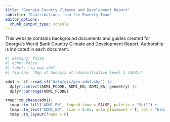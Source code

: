 ```yaml
---
title: "Georgia Country Climate and Development Report"
subtitle: "Contributions from the Poverty Team"
editor_options: 
  chunk_output_type: console
---
```


This website contains background documents and guides created for Georgia’s World Bank Country Climate and Development Report. Authorship is indicated in each document.


```r
#| warning: false
#| echo: false
#| label: fig-map-adm1
#| fig-cap: "Map of Georgia at administrative level 1 (ADM1)"

adm1 <- sf::read_sf("data/gis/geo-adm1.shp") |> 
  dplyr::select(ADM1_PCODE, ADM1_EN, ADM1_KA, geometry) |> 
  dplyr::arrange(ADM1_PCODE)

tmap::tm_shape(adm1)+
  tmap::tm_fill("ADM1_EN", legend.show = FALSE, palette = "Set1") +
  tmap::tm_text("ADM1_EN", size = 0.65, auto.placement = T, col = "black")+
  tmap::tm_layout(frame = F)
```
